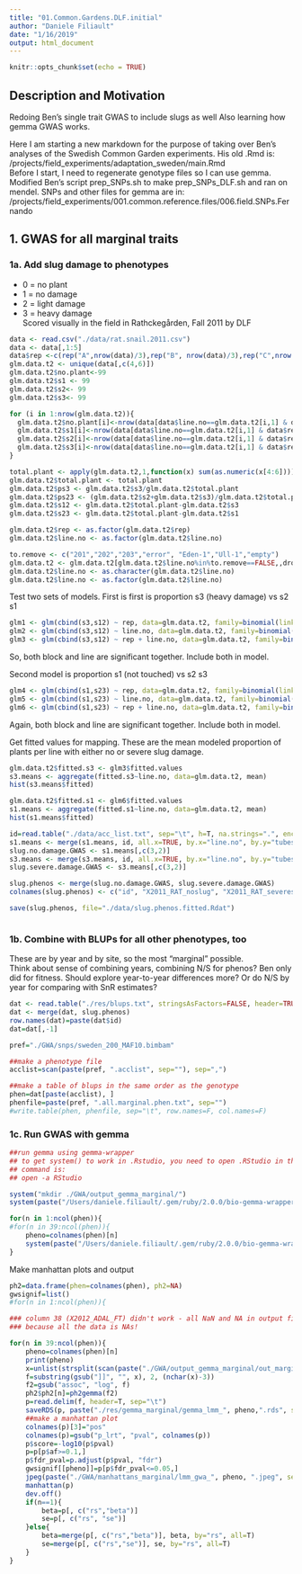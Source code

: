 ```yaml
---
title: "01.Common.Gardens.DLF.initial"
author: "Daniele Filiault"
date: "1/16/2019"
output: html_document
---
```


```r
knitr::opts_chunk$set(echo = TRUE)
```

## Description and Motivation
Redoing Ben's single trait GWAS to include slugs as well
Also learning how gemma GWAS works.

Here I am starting a new markdown for the purpose of taking over Ben's analyses of the Swedish Common Garden experiments.  His old .Rmd is: /projects/field_experiments/adaptation_sweden/main.Rmd  
Before I start, I need to regenerate genotype files so I can use gemma.  Modified Ben's script prep_SNPs.sh to make prep_SNPs_DLF.sh and ran on mendel.
SNPs and other files for gemma are in:
/projects/field_experiments/001.common.reference.files/006.field.SNPs.Fernando

## 1. GWAS for all marginal traits

### 1a. Add slug damage to phenotypes

* 0 = no plant
* 1 = no damage
* 2 = light damage
* 3 = heavy damage  
Scored visually in the field in Rathckegården, Fall 2011 by DLF

```r
data <- read.csv("./data/rat.snail.2011.csv")
data <- data[,1:5]
data$rep <-c(rep("A",nrow(data)/3),rep("B", nrow(data)/3),rep("C",nrow(data)/3))
glm.data.t2 <- unique(data[,c(4,6)])
glm.data.t2$no.plant<-99
glm.data.t2$s1 <- 99
glm.data.t2$s2<- 99
glm.data.t2$s3<- 99

for (i in 1:nrow(glm.data.t2)){
  glm.data.t2$no.plant[i]<-nrow(data[data$line.no==glm.data.t2[i,1] & data$rep==glm.data.t2[i,2] & data$slug=="0",])
  glm.data.t2$s1[i]<-nrow(data[data$line.no==glm.data.t2[i,1] & data$rep==glm.data.t2[i,2] & data$slug=="1",])
  glm.data.t2$s2[i]<-nrow(data[data$line.no==glm.data.t2[i,1] & data$rep==glm.data.t2[i,2] & data$slug=="2",])
  glm.data.t2$s3[i]<-nrow(data[data$line.no==glm.data.t2[i,1] & data$rep==glm.data.t2[i,2] & data$slug=="3",])
}

total.plant <- apply(glm.data.t2,1,function(x) sum(as.numeric(x[4:6])))
glm.data.t2$total.plant <- total.plant
glm.data.t2$ps3 <- glm.data.t2$s3/glm.data.t2$total.plant
glm.data.t2$ps23 <- (glm.data.t2$s2+glm.data.t2$s3)/glm.data.t2$total.plant
glm.data.t2$s12 <- glm.data.t2$total.plant-glm.data.t2$s3
glm.data.t2$s23 <- glm.data.t2$total.plant-glm.data.t2$s1

glm.data.t2$rep <- as.factor(glm.data.t2$rep)
glm.data.t2$line.no <- as.factor(glm.data.t2$line.no)

to.remove <- c("201","202","203","error", "Eden-1","Ull-1","empty")
glm.data.t2 <- glm.data.t2[glm.data.t2$line.no%in%to.remove==FALSE,,drop=TRUE]
glm.data.t2$line.no <- as.character(glm.data.t2$line.no)
glm.data.t2$line.no <- as.factor(glm.data.t2$line.no)
```

Test two sets of models.  First is first is proportion s3 (heavy damage) vs s2 s1

```r
glm1 <- glm(cbind(s3,s12) ~ rep, data=glm.data.t2, family=binomial(link="logit")) # rep sig
glm2 <- glm(cbind(s3,s12) ~ line.no, data=glm.data.t2, family=binomial(link="logit")) # line.no sig
glm3 <- glm(cbind(s3,s12) ~ rep + line.no, data=glm.data.t2, family=binomial(link="logit")) # both sig 

```

So, both block and line are significant together.  Include both in model.

Second model is proportion s1 (not touched) vs s2 s3

```r
glm4 <- glm(cbind(s1,s23) ~ rep, data=glm.data.t2, family=binomial(link="logit")) # rep sig
glm5 <- glm(cbind(s1,s23) ~ line.no, data=glm.data.t2, family=binomial(link="logit")) # line.no sig
glm6 <- glm(cbind(s1,s23) ~ rep + line.no, data=glm.data.t2, family=binomial(link="logit")) # both sig together
```
Again, both block and line are significant together.  Include both in model.

Get fitted values for mapping.  These are the mean modeled proportion of plants per line with either no or severe slug damage.

```r
glm.data.t2$fitted.s3 <- glm3$fitted.values
s3.means <- aggregate(fitted.s3~line.no, data=glm.data.t2, mean)
hist(s3.means$fitted)

glm.data.t2$fitted.s1 <- glm6$fitted.values
s1.means <- aggregate(fitted.s1~line.no, data=glm.data.t2, mean)
hist(s1.means$fitted)

id=read.table("./data/acc_list.txt", sep="\t", h=T, na.strings=".", encoding="utf-8")
s1.means <- merge(s1.means, id, all.x=TRUE, by.x="line.no", by.y="tubes")
slug.no.damage.GWAS <- s1.means[,c(3,2)]
s3.means <- merge(s3.means, id, all.x=TRUE, by.x="line.no", by.y="tubes")
slug.severe.damage.GWAS <- s3.means[,c(3,2)]

slug.phenos <- merge(slug.no.damage.GWAS, slug.severe.damage.GWAS)
colnames(slug.phenos) <- c("id", "X2011_RAT_noslug", "X2011_RAT_severeslug")

save(slug.phenos, file="./data/slug.phenos.fitted.Rdat")

```

```r




```

### 1b. Combine with BLUPs for all other phenotypes, too
These are by year and by site, so the most "marginal" possible.  
Think about sense of combining years, combining N/S for phenos?  Ben only did for fitness.  Should explore year-to-year differences more?  Or do N/S
by year for comparing with SnR estimates?

```r
dat <- read.table("./res/blups.txt", stringsAsFactors=FALSE, header=TRUE)
dat <- merge(dat, slug.phenos)
row.names(dat)=paste(dat$id)
dat=dat[,-1]

pref="./GWA/snps/sweden_200_MAF10.bimbam"

##make a phenotype file
acclist=scan(paste(pref, ".acclist", sep=""), sep=",")

##make a table of blups in the same order as the genotype
phen=dat[paste(acclist), ]
phenfile=paste(pref, ".all.marginal.phen.txt", sep="")
#write.table(phen, phenfile, sep="\t", row.names=F, col.names=F)
```


### 1c. Run GWAS with gemma
```r

##run gemma using gemma-wrapper
## to get system() to work in .Rstudio, you need to open .RStudio in the commmand line to inhert setup.  
## command is:
## open -a RStudio

system("mkdir ./GWA/output_gemma_marginal/")
system(paste("/Users/daniele.filiault/.gem/ruby/2.0.0/bio-gemma-wrapper-0.98.1/bin/gemma-wrapper --loco --json --cache-dir ./GWA/.gemma-cache -- -gk -g ", pref, ".geno.gz -a ", pref, ".map -p ", phenfile, " > ./GWA/output_gemma_marginal/K.json", sep=""))

for(n in 1:ncol(phen)){
#for(n in 39:ncol(phen)){
    pheno=colnames(phen)[n]
    system(paste("/Users/daniele.filiault/.gem/ruby/2.0.0/bio-gemma-wrapper-0.98.1/bin/gemma-wrapper --loco --json --cache-dir ./GWA/.gemma-cache --input ./GWA/output_gemma_marginal/K.json -- -lmm 4 -g ", pref, ".geno.gz -a ", pref, ".map -p ", phenfile, " -n ", n , " > ./GWA/output_gemma_marginal/out_marginal_", pheno, sep=""))
}
```


Make manhattan plots and output 

```r
ph2=data.frame(phen=colnames(phen), ph2=NA)
gwsignif=list()
#for(n in 1:ncol(phen)){

### column 38 (X2012_ADAL_FT) didn't work - all NaN and NA in output file
### because all the data is NAs!

for(n in 39:ncol(phen)){
    pheno=colnames(phen)[n]
    print(pheno)
    x=unlist(strsplit(scan(paste("./GWA/output_gemma_marginal/out_marginal_", pheno,sep=""), what="character")[10], ","))[7]  ### had to play with this a bit to deal with a warning message that made my output different from Ben's
    f=substring(gsub("]]", "", x), 2, (nchar(x)-3))
    f2=gsub("assoc", "log", f)
    ph2$ph2[n]=ph2gemma(f2)
    p=read.delim(f, header=T, sep="\t")
    saveRDS(p, paste("./res/gemma_marginal/gemma_lmm_", pheno,".rds", sep=""))
    ##make a manhattan plot
    colnames(p)[3]="pos"
    colnames(p)=gsub("p_lrt", "pval", colnames(p))
    p$score=-log10(p$pval)
    p=p[p$af>=0.1,]
    p$fdr_pval=p.adjust(p$pval, "fdr")
    gwsignif[[pheno]]=p[p$fdr_pval<=0.05,]
    jpeg(paste("./GWA/manhattans_marginal/lmm_gwa_", pheno, ".jpeg", sep=""),res=600, unit="in", width=8, height=4, pointsize=12)
    manhattan(p)
    dev.off()
    if(n==1){
        beta=p[, c("rs","beta")]
        se=p[, c("rs", "se")]
    }else{
        beta=merge(p[, c("rs","beta")], beta, by="rs", all=T)
        se=merge(p[, c("rs","se")], se, by="rs", all=T)
    }
}
```
